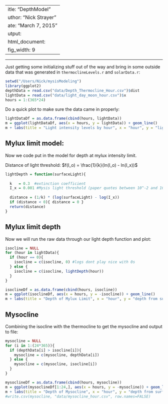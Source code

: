 ---
title: "DepthModel"
author: "Nick Strayer"
date: "March 7, 2015"
output:
  html_document:
    fig_width: 9
---

---

Just getting some initializing stuff out of the way and bring in some outside data that was generated in `thermoclineLevels.r` and `solarData.r`:

```r
setwd("/Users/Nick/mysisModeling")
library(ggplot2)
depthData = read.csv("data/Depth_Thermocline_Hour.csv")$dist
lightData = read.csv("data/light_day_moon_hour.csv")$x
hours = 1:(365*24)
```

Do a quick plot to make sure the data came in properly: 

```r
lightDataDf = as.data.frame(cbind(hours, lightData))
m = ggplot(lightDataDf, aes(x = hours, y = lightData)) + geom_line() 
m + labs(title = "Light intensity levels by hour", x = "hour", y = "light intensity")
```

## Mylux limit model: 

Now we code put in the model for depth at mylux intensity limit. 

Distance of light threshold:  $f(I_o) = \frac{1}{k}(ln(I_o)  - ln(I_x))$

```r
lightDepth = function(surfaceLight){
  
  k   = 0.3  #extinction coefficient
  I_x = 0.001 #Mysis light threshold (paper quotes between 10^-2 and 10^-4)
  
  distance = (1/k) * (log(surfaceLight) - log(I_x))
  if (distance < 0){ distance = 0 }
  return(distance)
}

```


## Mylux limit depth
Now we will run the raw data through our light depth function and plot: 
```r
isocline = NULL
for (hour in lightData){
  if (hour == 0){
    isocline = c(isocline, 0) #logs dont play nice with 0s
  } else {
    isocline = c(isocline, lightDepth(hour))
  }
}

isoclineDf = as.data.frame(cbind(hours, isocline))
m = ggplot(isoclineDf, aes(x = hours, y = -isocline)) + geom_line()
m + labs(title = "Depth of Mylux Limit", x = "hour", y = "depth from surface")
```

## Mysocline
Combining the isocline with the thermocline to get the mysocline and output to file: 

```r
mysocline = NULL
for (i in 1:(24*365)){
  if (depthData[i] > isocline[i]){
    mysocline = c(mysocline, depthData[i])
  } else {
    mysocline = c(mysocline, isocline[i])
  }
}

mysoclineDf = as.data.frame(cbind(hours, mysocline))
m = ggplot(mysoclineDf[1:24,], aes(x = hours, y = -mysocline)) + geom_line()
m + labs(title = "Depth of Mysocline", x = "hour", y = "depth from surface")
#write.csv(mysocline, "data/mysocline_hour.csv", row.names=FALSE)
```

